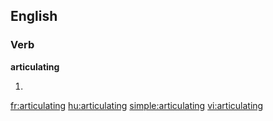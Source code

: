 
==English==

===Verb===
'''articulating'''

# {{present participle of|[[articulate]]}}

[[fr:articulating]]
[[hu:articulating]]
[[simple:articulating]]
[[vi:articulating]]